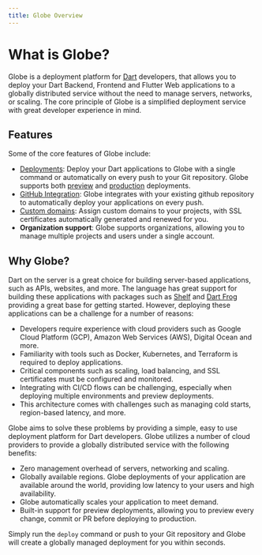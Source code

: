 ```yaml
---
title: Globe Overview
---
```


# What is Globe?

Globe is a deployment platform for [Dart](https://dart.dev/) developers, that allows you to deploy your Dart Backend, Frontend and Flutter Web applications to a globally
distributed service without the need to manage servers, networks, or scaling. The core principle of Globe is a simplified deployment service
with great developer experience in mind.

## Features

Some of the core features of Globe include:

- [Deployments][deployment-url]: Deploy your Dart applications to Globe with a single command or automatically on every push to your Git repository. Globe supports both [preview][preview-url] and [production][production-url] deployments.
- [GitHub Integration][github-integration-url]: Globe integrates with your existing github repository to automatically deploy your applications on every push.
- [Custom domains][custom-domains-url]: Assign custom domains to your projects, with SSL certificates automatically generated and renewed for you.
- **Organization support**: Globe supports organizations, allowing you to manage multiple projects and users under a single account.

## Why Globe?

Dart on the server is a great choice for building server-based applications, such as APIs, websites, and more. The language has great support for building these applications with packages such
as [Shelf][shelf-url-ext] and [Dart Frog][dart-frog-url-ext] providing a great base for getting started. However, deploying these applications can be a challenge for
a number of reasons:

- Developers require experience with cloud providers such as Google Cloud Platform (GCP), Amazon Web Services (AWS), Digital Ocean and more.
- Familiarity with tools such as Docker, Kubernetes, and Terraform is required to deploy applications.
- Critical components such as scaling, load balancing, and SSL certificates must be configured and monitored.
- Integrating with CI/CD flows can be challenging, especially when deploying multiple environments and preview deployments.
- This architecture comes with challenges such as managing cold starts, region-based latency, and more.

Globe aims to solve these problems by providing a simple, easy to use deployment platform for Dart developers. Globe utilizes a number of cloud providers to provide a globally distributed service with the following benefits:

- Zero management overhead of servers, networking and scaling.
- Globally available regions. Globe deployments of your application are available around the world, providing low latency to your users and high availability.
- Globe automatically scales your application to meet demand.
- Built-in support for preview deployments, allowing you to preview every change, commit or PR before deploying to production.

Simply run the `deploy` command or push to your Git repository and Globe will create a globally managed deployment for you within seconds.

[deployment-url]: /deployments 
[github-integration-url]: /deployments/github-integration
[custom-domains-url]: /domains#custom-domains
[preview-url]: /deployments#creating-a-preview-deployment
[production-url]: /deployments#creating-a-production-deployment
[shelf-url-ext]: https://pub.dev/packages/shelf
[dart-frog-url-ext]: https://pub.dev/packages/shelf
